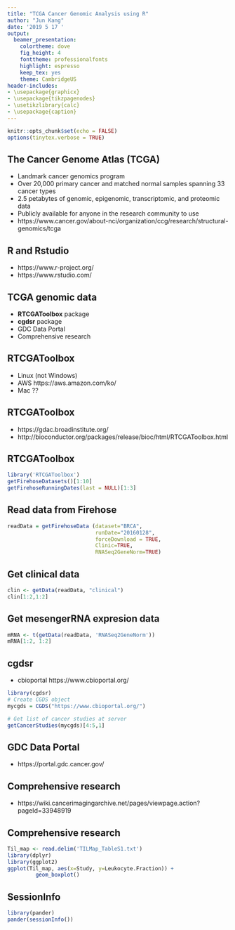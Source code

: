 ```yaml
---
title: "TCGA Cancer Genomic Analysis using R"
author: "Jun Kang"
date: '2019 5 17 '
output:
  beamer_presentation: 
    colortheme: dove
    fig_height: 4
    fonttheme: professionalfonts
    highlight: espresso
    keep_tex: yes
    theme: CambridgeUS
header-includes:
- \usepackage{graphicx}
- \usepackage{tikzpagenodes}
- \usetikzlibrary{calc}
- \usepackage{caption}
---
```


```r
knitr::opts_chunk$set(echo = FALSE)
options(tinytex.verbose = TRUE)
```

## The Cancer Genome Atlas (TCGA)

- Landmark cancer genomics program
- Over 20,000 primary cancer and matched normal samples spanning 33 cancer types
- 2.5 petabytes of genomic, epigenomic, transcriptomic, and proteomic data
- Publicly available for anyone in the research community to use
- https://www.cancer.gov/about-nci/organization/ccg/research/structural-genomics/tcga

## R and Rstudio

- https://www.r-project.org/
- https://www.rstudio.com/

## TCGA genomic data

- **RTCGAToolbox** package
- **cgdsr** package
- GDC Data Portal
- Comprehensive research

## RTCGAToolbox

- Linux (not Windows)
- AWS https://aws.amazon.com/ko/
- Mac ??

## RTCGAToolbox
- https://gdac.broadinstitute.org/
- http://bioconductor.org/packages/release/bioc/html/RTCGAToolbox.html

## RTCGAToolbox
```r
library('RTCGAToolbox')
getFirehoseDatasets()[1:10]
getFirehoseRunningDates(last = NULL)[1:3]
```

## Read data from Firehose
```r
readData = getFirehoseData (dataset="BRCA", 
                            runDate="20160128",
                            forceDownload = TRUE,
                            Clinic=TRUE, 
                            RNASeq2GeneNorm=TRUE)
```

## Get clinical data
```r
clin <- getData(readData, "clinical")
clin[1:2,1:2]
```

## Get mesengerRNA expresion data
```r
mRNA <- t(getData(readData, 'RNASeq2GeneNorm'))
mRNA[1:2, 1:2]
```

## cgdsr
- cbioportal https://www.cbioportal.org/
```r
library(cgdsr)
# Create CGDS object
mycgds = CGDS("https://www.cbioportal.org/")

# Get list of cancer studies at server
getCancerStudies(mycgds)[4:5,1]
```
## GDC Data Portal
- https://portal.gdc.cancer.gov/

## Comprehensive research 
- https://wiki.cancerimagingarchive.net/pages/viewpage.action?pageId=33948919

## Comprehensive research
```r
Til_map <- read.delim('TILMap_TableS1.txt')
library(dplyr)
library(ggplot2)
ggplot(Til_map, aes(x=Study, y=Leukocyte.Fraction)) +
         geom_boxplot()
```

## SessionInfo
```r
library(pander)
pander(sessionInfo())
```